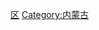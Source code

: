 {{Catnav|頁面分類|各種主題的頁面分類|依中国各省来作的分类|中国各省地理}}
{{Commonscat|Geography of Inner Mongolia}}

[[Category:中国各省地理|区]]
[[Category:内蒙古|Category:内蒙古]]